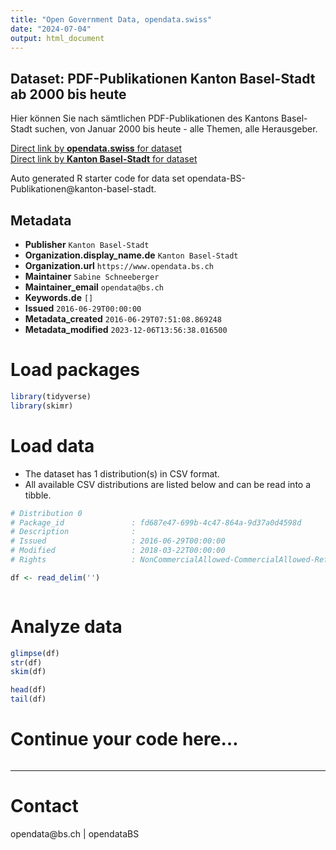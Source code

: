 ```yaml
---
title: "Open Government Data, opendata.swiss"
date: "2024-07-04"
output: html_document
---
```


## Dataset: PDF-Publikationen Kanton Basel-Stadt ab 2000 bis heute

Hier können Sie nach sämtlichen PDF-Publikationen des Kantons Basel-Stadt suchen, von Januar 2000 bis heute  - alle Themen, alle Herausgeber.

[Direct link by **opendata.swiss** for dataset](https://opendata.swiss/de/dataset/kanton-basel-stadt-pdf-publikationen-2000-bis-heute)<br>
[Direct link by **Kanton Basel-Stadt** for dataset](http://www.bs.ch/publikationen.html)

Auto generated R starter code for data set opendata-BS-Publikationen@kanton-basel-stadt.

## Metadata

- **Publisher** `Kanton Basel-Stadt`
- **Organization.display_name.de** `Kanton Basel-Stadt`
- **Organization.url** `https://www.opendata.bs.ch`
- **Maintainer** `Sabine Schneeberger`
- **Maintainer_email** `opendata@bs.ch`
- **Keywords.de** `[]`
- **Issued** `2016-06-29T00:00:00`
- **Metadata_created** `2016-06-29T07:51:08.869248`
- **Metadata_modified** `2023-12-06T13:56:38.016500`


# Load packages

```r

library(tidyverse)
library(skimr)

```

# Load data

-   The dataset has 1 distribution(s) in CSV format.
-   All available CSV distributions are listed below and can be read into a tibble.

```r

# Distribution 0
# Package_id               : fd687e47-699b-4c47-864a-9d37a0d4598d
# Description              : 
# Issued                   : 2016-06-29T00:00:00
# Modified                 : 2018-03-22T00:00:00
# Rights                   : NonCommercialAllowed-CommercialAllowed-ReferenceRequired

df <- read_delim('')



```

# Analyze data

```r

glimpse(df)
str(df)
skim(df)

head(df)
tail(df)

```

# Continue your code here...

```r

```

------------------------------------------------------------------------

# Contact

opendata@bs.ch | opendataBS
